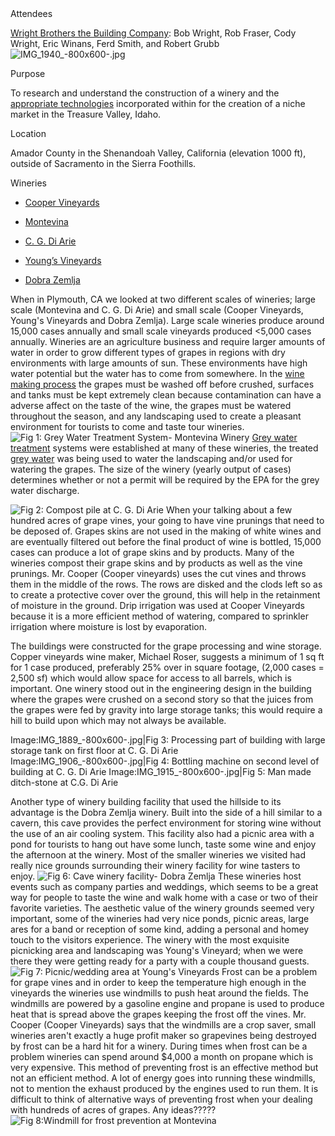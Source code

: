 ;Attendees 
[http://www.WBTBC.com Wright Brothers the Building Company]: Bob Wright, Rob Fraser, Cody Wright, Eric Winans, Ferd Smith, and Robert Grubb 
[[Image:IMG_1940_-800x600-.jpg|thumb|center]]

;Purpose 
To research and understand the construction of a winery and the [[appropriate technologies]] incorporated within for the creation of a niche market in the Treasure Valley, Idaho.

;Location 
Amador County in the Shenandoah Valley, California (elevation 1000 ft), outside of Sacramento in the Sierra Foothills.

;Wineries 
*[http://www.cooperwines.com Cooper Vineyards]

*[http://www.montevina.com Montevina] 

*[http://www.cgdiarie.com C. G. Di Arie] 

*[http://amadornet.safepages.com/directory/travelers/wineries/youngs.html Young’s Vineyards] 

*[http://www.www.dobraz.com.com Dobra Zemlja]

When in Plymouth, CA we looked at two different scales of wineries; large scale (Montevina and C. G. Di Arie) and small scale (Cooper Vineyards, Young's Vineyards and Dobra Zemlja).  Large scale wineries produce around 15,000 cases annually and small scale vineyards produced <5,000 cases annually.  Wineries are an agriculture business and require larger amounts of water in order to grow different types of grapes in regions with dry environments with large amounts of sun.  These environments have high water potential but the water has to come from somewhere.  In the [[Grape Wine(Practical Action Relief)|wine making process]] the grapes must be washed off before crushed, surfaces and tanks must be kept extremely clean because contamination can have a adverse affect on the taste of the wine, the grapes must be watered throughout the season, and any landscaping used to create a pleasant environment for tourists to come and taste tour wineries.
[[Image:IMG_1874_-800x600-.jpg|thumb|right|Fig 1: Grey Water Treatment System- Montevina Winery]]
[[Grey water treatment]] systems were established at many of these wineries, the treated [[grey water]] was being used to water the landscaping and/or used for watering the grapes. The size of the winery (yearly output of cases) determines whether or not a permit will be required by the EPA for the grey water discharge.

[[Image:IMG_1910_-800x600-.jpg|thumb|left|Fig 2: Compost pile at C. G. Di Arie]]
When your talking about a few hundred acres of grape vines, your going to have vine prunings that need to be deposed of.  Grapes skins are not used in the making of white wines and are eventually filtered out before the final product of wine is bottled, 15,000 cases can produce a lot of grape skins and by products.  Many of the wineries compost their grape skins and by products as well as the vine prunings.  Mr. Cooper (Cooper vineyards) uses the cut vines and throws them in the middle of the rows. The rows are disked and the clods left so as to create a protective cover over the ground, this will help in the retainment of moisture in the ground. Drip irrigation was used at Cooper Vineyards because it is a more efficient method of watering, compared to sprinkler irrigation where moisture is lost by evaporation.

The buildings were constructed for the grape processing and wine storage.  Copper vineyards wine maker, Michael Roser, suggests a minimum of 1 sq ft for 1 case produced, preferably 25% over in square footage, (2,000 cases = 2,500 sf) which would allow space for access to all barrels, which is important. One winery stood out in the engineering design in the building where the grapes were crushed on a second story so that the juices from the grapes were fed by gravity into large storage tanks; this would require a hill to build upon which may not always be available.
<gallery> 
Image:IMG_1889_-800x600-.jpg|Fig 3: Processing part of building with large storage tank on first floor at C. G. Di Arie
Image:IMG_1906_-800x600-.jpg|Fig 4: Bottling machine on second level of building at C. G. Di Arie
Image:IMG_1915_-800x600-.jpg|Fig 5: Man made ditch-stone at C.G. Di Arie
</gallery>
Another type of winery building facility that used the hillside to its advantage is the Dobra Zemlja winery.  Built into the side of a hill similar to a cavern, this cave provides the perfect environment for storing wine without the use of an air cooling system. This facility also had a picnic area with a pond for tourists to hang out have some lunch, taste some wine and enjoy the afternoon at the winery.  Most of the smaller wineries we visited had really nice grounds surrounding their winery facility for wine tasters to enjoy.  
[[Image:IMG_1988_ -800x600-.jpg|thumb|right|Fig 6: Cave winery facility- Dobra Zemlja]]
These wineries host events such as company parties and weddings, which seems to be a great way for people to taste the wine and walk home with a case or two of their favorite varieties.  The aesthetic value of the winery grounds seemed very important, some of the wineries had very nice ponds, picnic areas, large ares for a band or reception of some kind, adding a personal and homey touch to the visitors experience. The winery with the most exquisite picnicking area and landscaping was Young's Vineyard; when we were there they were getting ready for a party with a couple thousand guests.
[[Image:IMG_1948_-800x600-.jpg|thumb|left|Fig 7: Picnic/wedding area at Young's Vineyards]]
Frost can be a problem for grape vines and in order to keep the temperature high enough in the vineyards the wineries use windmills to push heat around the fields.  The windmills are powered by a gasoline engine and propane is used to produce heat that is spread above the grapes keeping the frost off the vines.  Mr. Cooper (Cooper Vineyards) says that the windmills are a crop saver, small wineries aren't exactly a huge profit maker so grapevines being destroyed by frost can be a hard hit for a winery. During times when frost can be a problem wineries can spend around $4,000 a month on propane which is very expensive.  This method of preventing frost is an effective method but not an efficient method.  A lot of energy goes into running these windmills, not to mention the exhaust produced by the engines used to run them. It is difficult to think of alternative ways of preventing frost when your dealing with hundreds of acres of grapes.  Any ideas?????                                                                                     
[[Image:IMG_1877_-800x600-.jpg|right|thumb|Fig 8:Windmill for frost prevention at Montevina]]
{{catneeded}}